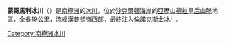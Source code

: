 {{coord|83|47|S|166|55|E|source:GNIS|display=title}}

'''蒙哥馬利冰川'''（{{lang-en|Montgomerie Glacier}}）是[[南極洲|南極洲]]的[[冰川|冰川]]，位於[[沙克爾頓海岸|沙克爾頓海岸]]的[[亞歷山德拉皇后山脈|亞歷山德拉皇后山脈]]地區，全長19公里，流經[[漢普頓嶺|漢普頓嶺]]西部，最終注入[[倫諾克斯金冰川|倫諾克斯金冰川]]。

{{DEFAULTSORT:Montgomerie Glacier}}
[[Category:南極洲冰川|Category:南極洲冰川]]


{{ShackletonCoast-geo-stub}}